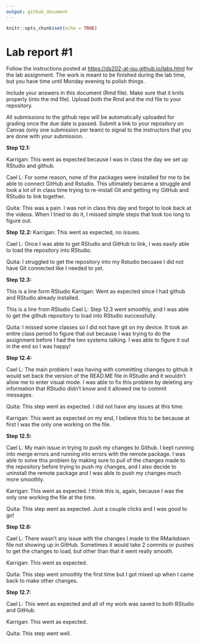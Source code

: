```yaml
---
output: github_document
---
```


<!-- README.md is generated from README.Rmd. Please edit the README.Rmd file -->

```r
knitr::opts_chunk$set(echo = TRUE)
```

# Lab report #1

Follow the instructions posted at <https://ds202-at-isu.github.io/labs.html> for the lab assignment. The work is meant to be finished during the lab time, but you have time until Monday evening to polish things.

Include your answers in this document (Rmd file). Make sure that it knits properly (into the md file). Upload both the Rmd and the md file to your repository.

All submissions to the github repo will be automatically uploaded for grading once the due date is passed. Submit a link to your repository on Canvas (only one submission per team) to signal to the instructors that you are done with your submission.

**Step 12.1:**

Karrigan: This went as expected because I was in class the day we set up RStudio and github.

Cael L: For some reason, none of the packages were installed for me to be able to connect GitHub and Rstudio. This ultimately became a struggle and took a lot of in class time trying to re-install Git and getting my GitHub and RStudio to link together.

Quita: This was a pain. I was not in class this day and forgot to look back at the videos. When I tried to do it, I missed simple steps that took too long to figure out.

**Step 12.2:** Karrigan: This went as expected, no issues.

Cael L: Once I was able to get RStudio and GitHub to link, I was easily able to load the repository into RStudio.

Quita: I struggled to get the repository into my Rstudio becuase I did not have Git connected like I needed to yet.

**Step 12.3:**

This is a line form RStudio Karrigan: Went as expected since I had github and RStudio already installed.

This is a line from RStudio Cael L: Step 12.3 went smoothly, and I was able to get the github repository to load into RStudio successfully.

Quita: I missed some classes so I did not have git on my device. It took an entire class period to figure that out because I was trying to do the assignment before I had the two systems talking. I was able to figure it out in the end so I was happy!

**Step 12.4:**

Cael L: The main problem I was having with committing changes to github it would set back the version of the READ.ME file in RStudio and it wouldn't allow me to enter visual mode. I was able to fix this problem by deleting any information that RStudio didn't know and it allowed me to commit messages.

Quita: This step went as expected. I did not have any issues at this time.

Karrigan: This went as expected on my end, I believe this to be because at first I was the only one working on the file.

**Step 12.5:**

Cael L: My main issue in trying to push my changes to Github. I kept running into merge errors and running into errors with the remote package. I was able to solve this problem by making sure to pull of the changes made to the repository before trying to push my changes, and I also decide to uninstall the remote package and I was able to push my changes much more smoothly.

Karrigan: This went as expected. I think this is, again, because I was the only one working the file at the time.

Quita: This step went as expected. Just a couple clicks and I was good to go!

**Step 12.6:**

Cael L: There wasn't any issue with the changes I made to the RMarkdown file not showing up in GitHub. Sometimes it would take 2 commits or pushes to get the changes to load, but other than that it went really smooth.

Karrigan: This went as expected.

Quita: This step went smoothly the first time but I got mixed up when I came back to make other changes.

**Step 12.7:**

Cael L: This went as expected and all of my work was saved to both RStudio and GitHub.

Karrigan: This went as expected.

Quita: This step went well.
